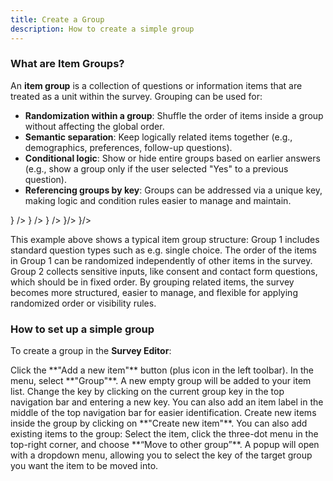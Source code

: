 ```yaml
---
title: Create a Group
description: How to create a simple group
---
```



### What are Item Groups?

An **item group** is a collection of questions or information items that are treated as a unit within the survey. Grouping can be used for:

- **Randomization within a group**: Shuffle the order of items inside a group without affecting the global order.
- **Semantic separation**: Keep logically related items together (e.g., demographics, preferences, follow-up questions).
- **Conditional logic**: Show or hide entire groups based on earlier answers (e.g., show a group only if the user selected "Yes" to a previous question).
- **Referencing groups by key**: Groups can be addressed via a unique key, making logic and condition rules easier to manage and maintain.

<Files>
  <Folder name="Group 1" defaultOpen>
    <File name="Single Choice Question" icon={<CircleCheck />} />
    <File name="Multiple Choice Question" icon={<SquareCheck />} />
    <File name="Time Input Question" icon={<Clock />} />
  </Folder>
  <Folder name="Group 2" defaultOpen>
    <File name="Consent Question" icon={<MessageCircleQuestionMark />}/>
    <File name="Contact Form Question" icon={<Contact />}/>
  </Folder>
</Files>

This example above shows a typical item group structure: Group 1 includes standard question types such as e.g. single choice.
The order of the items in Group 1 can be randomized independently of other items in the survey.
Group 2 collects sensitive inputs, like consent and contact form questions, which should be in fixed order.
By grouping related items, the survey becomes more structured, easier to manage, and flexible for applying randomized order or visibility rules.

### How to set up a simple group

To create a group in the **Survey Editor**:

<Steps>
<Step>
Click the **"Add a new item"** button (plus icon in the left toolbar).
</Step>
<Step>
In the menu, select **"Group"**.  
</Step>
<Step>
A new empty group will be added to your item list. Change the key by clicking on the current group key in the top navigation bar and entering a new key.
You can also add an item label in the middle of the top navigation bar for easier identification.
</Step>
<Step>
Create new items inside the group by clicking on **"Create new item"**.
</Step>
<Step>
You can also add existing items to the group: Select the item, click the three-dot menu in the top-right corner, and choose **“Move to other group”**.
A popup will open with a dropdown menu, allowing you to select the key of the target group you want the item to be moved into.
</Step>
</Steps>

